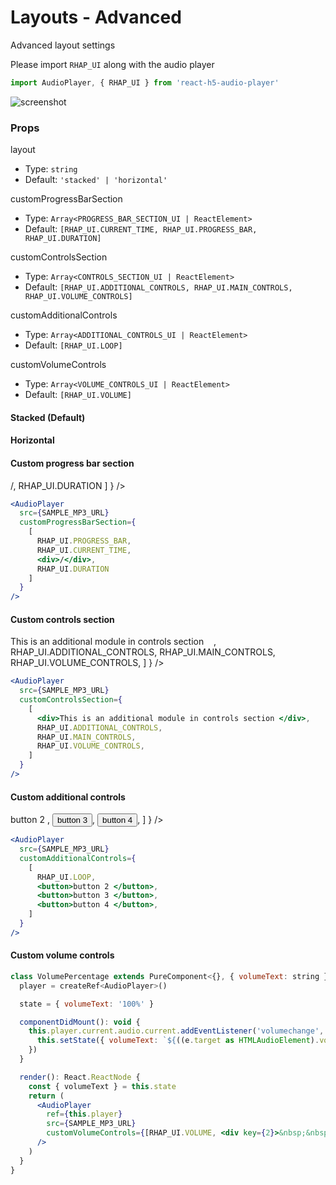 
<Meta title="Layouts - Advanced" component={AudioPlayer} />

# Layouts - Advanced

Advanced layout settings

Please import `RHAP_UI` along with the audio player

```js
import AudioPlayer, { RHAP_UI } from 'react-h5-audio-player'
```

![screenshot](https://raw.githubusercontent.com/lhz516/react-h5-audio-player/master/assets/advanced-layout.png)

### Props

layout

- Type: `string`
- Default: `'stacked' | 'horizontal'`

customProgressBarSection

- Type: `Array<PROGRESS_BAR_SECTION_UI | ReactElement>`
- Default: `[RHAP_UI.CURRENT_TIME, RHAP_UI.PROGRESS_BAR, RHAP_UI.DURATION]`

customControlsSection

- Type: `Array<CONTROLS_SECTION_UI | ReactElement>`
- Default: `[RHAP_UI.ADDITIONAL_CONTROLS, RHAP_UI.MAIN_CONTROLS, RHAP_UI.VOLUME_CONTROLS]`

customAdditionalControls

- Type: `Array<ADDITIONAL_CONTROLS_UI | ReactElement>`
- Default: `[RHAP_UI.LOOP]`

customVolumeControls

- Type: `Array<VOLUME_CONTROLS_UI | ReactElement>`
- Default: `[RHAP_UI.VOLUME]`

#### Stacked (Default)

<Preview>
  <Story name="Stacked">
    <AudioPlayer src={SAMPLE_MP3_URL} />
  </Story>
</Preview>

#### Horizontal

<Preview>
  <Story name="Horizontal">
    <AudioPlayer src={SAMPLE_MP3_URL} layout="horizontal" />
  </Story>
</Preview>

#### Custom progress bar section

<Story name="Custom progress bar section">
  <AudioPlayer
    src={SAMPLE_MP3_URL}
    customProgressBarSection={
      [
        RHAP_UI.PROGRESS_BAR,
        RHAP_UI.CURRENT_TIME,
        <div>/</div>,
        RHAP_UI.DURATION
      ]
    }
  />
</Story>

```jsx
<AudioPlayer
  src={SAMPLE_MP3_URL}
  customProgressBarSection={
    [
      RHAP_UI.PROGRESS_BAR,
      RHAP_UI.CURRENT_TIME,
      <div>/</div>,
      RHAP_UI.DURATION
    ]
  }
/>
```

#### Custom controls section

<Story name="Custom controls section">
  <AudioPlayer
    src={SAMPLE_MP3_URL}
    customControlsSection={
      [
        <div>This is an additional module in controls section&nbsp;&nbsp;&nbsp;&nbsp;</div>,
        RHAP_UI.ADDITIONAL_CONTROLS,
        RHAP_UI.MAIN_CONTROLS,
        RHAP_UI.VOLUME_CONTROLS,
      ]
    }
  />
</Story>

```jsx
<AudioPlayer
  src={SAMPLE_MP3_URL}
  customControlsSection={
    [
      <div>This is an additional module in controls section </div>,
      RHAP_UI.ADDITIONAL_CONTROLS,
      RHAP_UI.MAIN_CONTROLS,
      RHAP_UI.VOLUME_CONTROLS,
    ]
  }
/>
```

#### Custom additional controls

<Story name="Custom additional controls">
  <AudioPlayer
    src={SAMPLE_MP3_URL}
    customAdditionalControls={
      [
        RHAP_UI.LOOP,
        <button>button 2 </button>,
        <button>button 3 </button>,
        <button>button 4 </button>,
      ]
    }
  />
</Story>

```jsx
<AudioPlayer
  src={SAMPLE_MP3_URL}
  customAdditionalControls={
    [
      RHAP_UI.LOOP,
      <button>button 2 </button>,
      <button>button 3 </button>,
      <button>button 4 </button>,
    ]
  }
/>
```

#### Custom volume controls

<Story name="Custom volume controls">
  <VolumePercentage />
</Story>

```jsx
class VolumePercentage extends PureComponent<{}, { volumeText: string }> {
  player = createRef<AudioPlayer>()

  state = { volumeText: '100%' }

  componentDidMount(): void {
    this.player.current.audio.current.addEventListener('volumechange', (e) => {
      this.setState({ volumeText: `${((e.target as HTMLAudioElement).volume * 100).toFixed(0)}%` })
    })
  }

  render(): React.ReactNode {
    const { volumeText } = this.state
    return (
      <AudioPlayer
        ref={this.player}
        src={SAMPLE_MP3_URL}
        customVolumeControls={[RHAP_UI.VOLUME, <div key={2}>&nbsp;&nbsp;{volumeText}</div>]}
      />
    )
  }
}
```
